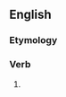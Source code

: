 ==English==

===Etymology===
{{suffix|allow|eth}}

===Verb===
{{en-verb form}}

# {{en-archaic third-person singular of|allow}}